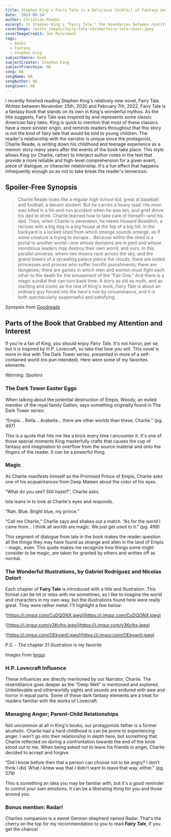 ```yaml
---
title: Stephen King's Fairy Tale is a Delicious Cocktail of Fantasy and Suspense
date: '2023-08-24'
author: Christian Rhodes
excerpt: In Stephen King's "Fairy Tale," the boundaries between reality and fantasy blur in a spine-tingling dance.
coverImage: /posts_images/fairy-tale-review/fairy-tale-cover.jpeg
coverImageCredit: Jon McCormack
tags:
  - Books
  - Fantasy
  - Stephen King
subjectGenre: book
subjectCreator: Stephen King
subjectFranchise: NA
song: NA
songName: NA
songAuthor: NA
songCover: NA
---
```


I recently finished reading Stephen King's relatively new novel, Fairy Tale. Written between November 25th, 2020 and February 7th, 2022, Fairy Tale is a fantasy book that stands on its own in King's wonderful mythos. As the title suggests, Fairy Tale was inspired by and represents some classic American fairy tales. King is quick to mention that most of these classics have a more sinister origin, and reminds readers throughout that this story is not the kind of fairy tale that would be told to young children. The reader's relationship with the narrator is unique since the protagonist, Charlie Reade, is writing down his childhood and teenage experience as a memoir story many years after the events of the book take place. This style allows King (or Charlie, rather) to interject author notes in the text that provide a more reliable and high-level comprehension for a given event, piece of dialogue, or character relationship. It's a fun effect that happens infrequently enough so as not to take break the reader's immersion.  

## Spoiler-Free Synopsis

> Charlie Reade looks like a regular high school kid, great at baseball and football, a decent student. But he carries a heavy load. His mom was killed in a hit-and-run accident when he was ten, and grief drove his dad to drink. Charlie learned how to take care of himself—and his dad. Then, when Charlie is seventeen, he meets Howard Bowditch, a recluse with a big dog in a big house at the top of a big hill. In the backyard is a locked shed from which strange sounds emerge, as if some creature is trying to escape…
Because within the shed is a portal to another world—one whose denizens are in peril and whose monstrous leaders may destroy their own world, and ours. In this parallel universe, where two moons race across the sky, and the grand towers of a sprawling palace pierce the clouds, there are exiled princesses and princes who suffer horrific punishments; there are dungeons; there are games in which men and women must fight each other to the death for the amusement of the “Fair One.” And there is a magic sundial that can turn back time.
A story as old as myth, and as startling and iconic as the rest of King's work, *Fairy Tale* is about an ordinary guy forced into the hero's role by circumstance, and it is both spectacularly suspenseful and satisfying.
> 

Synopsis from [Goodreads](https://www.goodreads.com/book/show/60177373-fairy-tale)

## Parts of the Book that Grabbed my Attention and Interest

If you're a fan of King, you should enjoy *Fairy Tale.* It's not horror, per se, but it is inspired by H.P. Lovecraft, so take that how you will. This novel is more in-line with The Dark Tower series, presented in more of a self-contained world (no pun intended). Here were some of my favorites elements:

*Warning: Spoilers*

### The Dark Tower Easter Eggs

When talking about the potential destruction of Empis, Woody, an exiled member of the royal family Gallien, says something originally found in The Dark Tower series:

“Empis… Bella… Arabella… there are other worlds than these, Charlie.” (pg. 497)

This is a quote that hits me like a brick every time I encounter it. It's one of those special moments King masterfully crafts that causes the cup of fantasy and imagination to overflow from the source material and onto the fingers of the reader. It can be a powerful thing. 

### Magic

As Charlie manifests himself as the Promised Prince of Empis, Charlie asks one of his acquaintances from Deep Maleen about the color of his eyes. 

“What do you see? Still hazel?”, Charlie asks. 

Iota leans in to look at Charlie's eyes and responds. 

“Nah. Blue. Bright blue, my prince.”

“Call me Charlie,” Charlie says and shakes out a match. “As for the world I came from… I think all worlds are magic. We just get used to it.” (pg. 499)

This segment of dialogue from late in the book makes the reader question all the things they may have found as strange and alien in the land of Empis - magic, even. This quote makes me recognize how things some might consider to be magic, are taken for granted by others and written off as normal. 

### The Wonderful Illustrations, by Gabriel Rodríguez and Nicolas Delort

Each chapter of **********Fairy Tale********** is introduced with a title and illustration. This format can be hit or miss with me sometimes, as I like to imagine the world and characters in my own way, but the illustrations found here were really great. They were rather metal. I'll highlight a few below:

![https://i.imgur.com/CuDQGNX.jpeg](https://i.imgur.com/CuDQGNX.jpeg)

![https://i.imgur.com/y3Kclhx.jpeg](https://i.imgur.com/y3Kclhx.jpeg)

![https://i.imgur.com/OEkyqn0.jpeg](https://i.imgur.com/OEkyqn0.jpeg)

P.S. - The chapter 31 illustration is my favorite

Images from [Imgur](https://imgur.com/a/FE51kWe) 

### H.P. Lovecraft Influence

These influences are directly mentioned by our Narrator, Charlie. The resemblance goes deeper as the “Deep Well” is mentioned and explored. Unbelievable and otherworldly sights and sounds are endured with awe and horror in equal parts. Some of these dark fantasy elements are a treat for readers familiar with the works of Lovecraft. 

### Managing Anger; Parent-Child Relationships

Not uncommon at all in King's books, our protagonists father is a former alcoholic. Charlie had a hard childhood is can be prone to experiencing anger. I won't go into their relationship in depth here, but something that Charlie reflected on during a confrontation towards the end of the book stood out to me. When being asked not to leave his friends in anger, Charlie decided to accept and forgive. 

“Did I know before then that a person can choose not to be angry? I don't think I did. What I knew was that I didn't want to leave that way, either.” (pg. 579)

This is something an idea you may be familiar with, but it's a good reminder to control your own emotions. It can be a liberating thing for you and those around you. 

### Bonus mention: Radar!

Charlies companion is a sweet German shepherd named Radar. That's the cherry on the top for my recommendation to you to read *******Fairy Tale*******, if you get the chance!